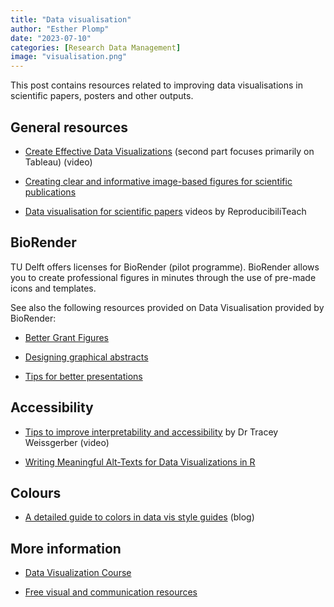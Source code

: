 ```yaml
---
title: "Data visualisation"
author: "Esther Plomp"
date: "2023-07-10"
categories: [Research Data Management]
image: "visualisation.png"
---
```


This post contains resources related to improving data visualisations in scientific papers, posters and other outputs.

## General resources

-   [Create Effective Data Visualizations](https://youtu.be/jt-VdyFzjj0) (second part focuses primarily on Tableau) (video)

-   [Creating clear and informative image-based figures for scientific publications](https://doi.org/10.1371/journal.pbio.3001161%20See%20th)

-   [Data visualisation for scientific papers](https://www.youtube.com/playlist?list=PLWb8IFSVeQ62NbG-u4vQlh4srFcC2KH5g) videos by ReproducibiliTeach

## BioRender

TU Delft offers licenses for BioRender (pilot programme). BioRender allows you to create professional figures in minutes through the use of pre-made icons and templates.

See also the following resources provided on Data Visualisation provided by BioRender:

-   [Better Grant Figures](https://learn.biorender.com/tutorial/creating-grant-figures)

-   [Designing graphical abstracts](https://learn.biorender.com/tutorial/designing-graphical-abstracts)

-   [Tips for better presentations](https://learn.biorender.com/tutorial/tips-for-better-presentations)

## Accessibility

-   [Tips to improve interpretability and accessibility](https://www.youtube.com/watch?v=RzT95DVUMnw) by Dr Tracey Weissgerber (video)

-   [Writing Meaningful Alt-Texts for Data Visualizations in R](https://www.youtube.com/watch?v=dXV5bx1WQTM)

## Colours

-   [A detailed guide to colors in data vis style guides](https://blog.datawrapper.de/colors-for-data-vis-style-guides/) (blog)

## More information

-   [Data Visualization Course](https://exploratory-data-visualization.netlify.app/)

-   [Free visual and communication resources](https://padlet.com/evansemporiumstore/lks3aoyyhkpnkmpe)
